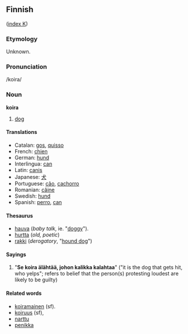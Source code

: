 ==Finnish==
([[Wiktionary:Finnish_index_k|index K]])

===Etymology===
Unknown.

===Pronunciation===
/koira/

===Noun===
'''koira'''
#[[dog]]

====Translations====
*Catalan: [[gos]], [[quisso]]
*French: [[chien]]
*German: [[hund]]
*Interlingua: [[can]]
*Latin: [[canis]]
*Japanese: [[犬]]
*Portuguese: [[cão]], [[cachorro]]
*Romanian: [[câine]]
*Swedish: [[hund]]
*Spanish: [[perro]], [[can]]


====Thesaurus====
*[[hauva]] (''baby talk'', ie. "[[doggy]]").
*[[hurtta]] (''old, poetic'')
*[[rakki]] (''derogatory'', "[[hound dog]]")


==== Sayings ====
# "'''Se koira älähtää, johon kalikka kalahtaa'''" ("it is the dog that gets hit, who yelps"; refers to belief that the person(s) protesting loudest are likely to be guilty)

====Related words====
*[[koiramainen]] (sf).
*[[koiruus]] (sf), 
*[[narttu]]
*[[penikka]]